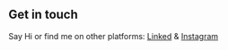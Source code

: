 ## Get in touch

Say Hi or find me on other platforms: [Linked](https://www.linkedin.com/in/ranto-prianto-purba-35a92a150/) & [Instagram](www.instagram.com/rantoprianto.p)
